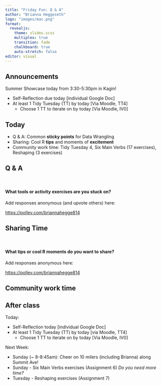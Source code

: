 ```yaml
---
title: "Friday Fun: Q & A"
author: "Brianna Heggeseth"
logo: "images/mac.png"
format: 
  revealjs:
    theme: slides.scss
    multiplex: true
    transition: fade
    chalkboard: true
    auto-stretch: false
editor: visual
---
```


## Announcements {.unnumbered}

Summer Showcase today from 3:30-5:30pm in Kagin!

-   Self-Reflection due today \[individual Google Doc\]
-   At least 1 Tidy Tuesday (TT) by today \[Via Moodle, TT4\]
    -   Choose 1 TT to iterate on by today \[Via Moodle, IV0\]

## Today {.unnumbered}

-   Q & A: Common **sticky points** for Data Wrangling
-   Sharing: Cool R **tips** and moments of **excitement**
-   Community work time: Tidy Tuesday 4, Six Main Verbs (17 exercises), Reshaping (3 exercises)

## Q & A {.unnumbered}

<br> 

#### What tools or activity exercises are you stuck on?

Add responses anonymous (and upvote others) here:

<https://pollev.com/briannahegge814>

## Sharing Time {.unnumbered}

<br> 

#### What tips or cool R moments do you want to share?

Add responses anonymous here:

<https://pollev.com/briannahegge814>

## Community work time {.unnumbered .smaller}



## After class  {.smaller}

Today:

-   Self-Reflection today \[individual Google Doc\]
-   At least 1 Tidy Tuesday (TT) by today \[via Moodle, TT4\]
    -   Choose 1 TT to iterate on by today \[Via Moodle, IV0\]

Next Week:

-   Sunday (\~ 8-8:45am): Cheer on 10 milers (including Brianna) along Summit Ave!
-   Sunday - Six Main Verbs exercises (Assignment 6) *Do you need more time?*
-   Tuesday - Reshaping exercises (Assignment 7)
